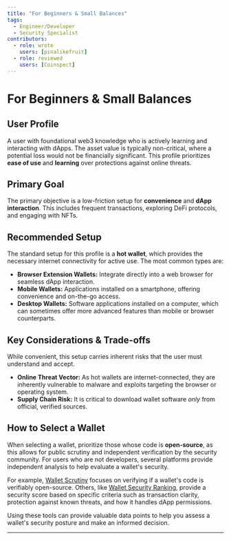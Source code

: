 ```yaml
---
title: "For Beginners & Small Balances"
tags:
  - Engineer/Developer
  - Security Specialist
contributors:
  - role: wrote
    users: [pinalikefruit]
  - role: reviewed
    users: [Coinspect]
---
```



<TagProvider>
<TagFilter />

# For Beginners & Small Balances

<TagList tags={frontmatter.tags} />
<AttributionList contributors={frontmatter.contributors} />

## User Profile

A user with foundational web3 knowledge who is actively learning and interacting with dApps. The asset value is
typically non-critical, where a potential loss would not be financially significant. This profile prioritizes **ease of
use** and **learning** over protections against online threats.

## Primary Goal

The primary objective is a low-friction setup for **convenience** and **dApp interaction**. This includes frequent
transactions, exploring DeFi protocols, and engaging with NFTs.

## Recommended Setup

The standard setup for this profile is a **hot wallet**, which provides the necessary internet connectivity for active
use. The most common types are:

* **Browser Extension Wallets:** Integrate directly into a web browser for seamless dApp interaction.
* **Mobile Wallets:** Applications installed on a smartphone, offering convenience and on-the-go access.
* **Desktop Wallets:** Software applications installed on a computer, which can sometimes offer more advanced features
than mobile or browser counterparts.

## Key Considerations & Trade-offs

While convenient, this setup carries inherent risks that the user must understand and accept.

* **Online Threat Vector:** As hot wallets are internet-connected, they are inherently vulnerable to malware and
exploits targeting the browser or operating system.
* **Supply Chain Risk:** It is critical to download wallet software *only* from official, verified sources.

## How to Select a Wallet

When selecting a wallet, prioritize those whose code is **open-source**, as this allows for public scrutiny and
independent verification by the security community. For users who are not developers, several platforms provide
independent analysis to help evaluate a wallet's security.

For example, [Wallet Scrutiny](https://walletscrutiny.com/) focuses on verifying if a wallet's code is verifiably
open-source. Others, like [Wallet Security Ranking](https://www.coinspect.com/wallets/), provide a security score based
on specific criteria such as transaction clarity, protection against known threats, and how it handles dApp permissions.

Using these tools can provide valuable data points to help you assess a wallet's security posture and make an informed
decision.

---

</TagProvider>
<ContributeFooter />
